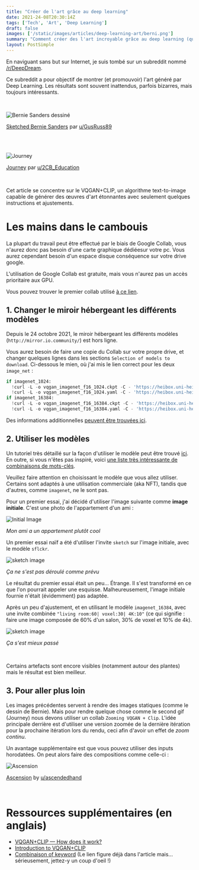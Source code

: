 ```yaml
---
title: "Créer de l'art grâce au deep learning"
date: 2021-24-08T20:30:14Z
tags: ['Tech', 'Art', 'Deep Learning']
draft: false
images: ['/static/images/articles/deep-learning-art/berni.png']
summary: "Comment créer des l'art incroyable grâce au deep learning (que vous pourriez potentiellement vendre sous forme de NFT)"
layout: PostSimple
---
```


En naviguant sans but sur Internet, je suis tombé sur un subreddit nommé [/r/DeepDream](https://www.reddit.com/r/deepdream/).

Ce subreddit a pour objectif de montrer (et promouvoir) l'art généré par Deep Learning. Les résultats sont souvent inattendus, parfois bizarres, mais toujours intéressants.

<br/>
<div style={{textAlign:"center"}}>

![Bernie Sanders dessiné](/static/images/articles/deep-learning-art/berni.png)

[Sketched Bernie Sanders](https://www.reddit.com/r/deepdream/comments/l36mbp/ran_a_bunch_of_bernies_through_different_styles/) par [u/GusRuss89](https://www.reddit.com/user/GusRuss89)

</div>
<br/>

<br />

<div style={{textAlign:"center"}}>

![Journey](/static/images/articles/deep-learning-art/Journey.gif)

[Journey](https://www.reddit.com/r/deepdream/comments/p0pzmh/journey_vqganclip/) par [u/2CB_Education](https://www.reddit.com/user/2CB_Education)

</div>
<br/>

Cet article se concentre sur le VQGAN+CLIP, un algorithme text-to-image capable de générer des œuvres d'art étonnantes avec seulement quelques instructions et ajustements.

# Les mains dans le cambouis

La plupart du travail peut être effectué par le biais de Google Collab, vous n'aurez donc pas besoin d'une carte graphique dédiéesur votre pc. Vous aurez cependant besoin d'un espace disque conséquence sur votre drive google.

L'utilisation de Google Collab est gratuite, mais vous n'aurez pas un accès prioritaire aux GPU.

Vous pouvez trouver le premier collab utilisé [à ce lien](https://colab.research.google.com/drive/1_4Jl0a7WIJeqy5LTjPJfZOwMZopG5C-W?usp=sharing#scrollTo=ZdlpRFL8UAlW).

## 1. Changer le miroir hébergeant les différents modèles

Depuis le 24 octobre 2021, le miroir hébergeant les différents modèles (`http://mirror.io.community/`) est hors ligne.

Vous aurez besoin de faire une copie du Collab sur votre propre drive, et changer quelques lignes dans les sections `Selection of models to download`. Ci-dessous le mien, où j'ai mis le lien correct pour les deux `image_net` :

```python
if imagenet_1024:
  !curl -L -o vqgan_imagenet_f16_1024.ckpt -C - 'https://heibox.uni-heidelberg.de/f/140747ba53464f49b476/?dl=1'
  !curl -L -o vqgan_imagenet_f16_1024.yaml -C - 'https://heibox.uni-heidelberg.de/f/6ecf2af6c658432c8298/?dl=1'
if imagenet_16384:
  !curl -L -o vqgan_imagenet_f16_16384.ckpt -C - 'https://heibox.uni-heidelberg.de/f/867b05fc8c4841768640/?dl=1'
  !curl -L -o vqgan_imagenet_f16_16384.yaml -C - 'https://heibox.uni-heidelberg.de/f/274fb24ed38341bfa753/?dl=1'

```

Des informations additionnelles [peuvent être trouvées ici](https://www.reddit.com/r/bigsleep/comments/p96pnh/a_site_that_hosts_some_vqgan_models_isnt_working/).

## 2. Utiliser les modèles

Un tutoriel très détaillé sur la façon d'utiliser le modèle peut être trouvé [ici](https://tuscriaturas.miraheze.org/wiki/Ayuda:Crear_im%C3%A1genes_con_VQGAN+CLIP). En outre, si vous n'êtes pas inspiré, voici [une liste très intéressante de combinaisons de mots-clés](https://imgur.com/a/SnSIQRu).

Veuillez faire attention en choisissant le modèle que vous allez utiliser. Certains sont adaptés à une utilisation commerciale (aka NFT), tandis que d'autres, comme `imagenet`, ne le sont pas.

Pour un premier essai, j'ai décidé d'utiliser l'image suivante comme **image initiale**. C'est une photo de l'appartement d'un ami :

 <div style={{textAlign:"center"}}>

![Initial Image](/static/images/articles/deep-learning-art/initialImage.png)

_Mon ami a un appartement plutôt cool_

</div>

Un premier essai naïf a été d'utiliser l'invite `sketch` sur l'image initiale, avec le modèle `sflckr`.

 <div style={{textAlign:"center"}}>

![sketch image](/static/images/articles/deep-learning-art/sketch.gif)

_Ça ne s'est pas déroulé comme prévu_

</div>
Le résultat du premier essai était un peu... Étrange.  Il s'est transformé en ce que l'on pourrait appeler une esquisse. Malheureusement, l'image initiale fournie n'était (évidemment) pas adaptée.

Après un peu d'ajustement, et en utilisant le modèle `imagenet_16384`, avec une invite combinée `"living room:60| voxel:30| 4K:10"` (ce qui signifie : faire une image composée de 60% d'un salon, 30% de voxel et 10% de 4k).

 <div style={{textAlign:"center"}}>

![sketch image](/static/images/articles/deep-learning-art/living_room_voxel.gif)

_Ça s'est mieux passé_

</div>
<br/>

Certains artefacts sont encore visibles (notamment autour des plantes) mais le résultat est bien meilleur.

## 3. Pour aller plus loin

Les images précédentes servent à rendre des images statiques (comme le dessin de Bernie). Mais pour rendre quelque chose comme le second gif (Journey) nous devons utiliser un collab `Zooming VQGAN + Clip`. L'idée principale derrière est d'utiliser une version zoomée de la dernière itération pour la prochaine itération lors du rendu, ceci afin d'avoir un effet de _zoom continu_.

Un avantage supplémentaire est que vous pouvez utiliser des inputs horodatées. On peut alors faire des compositions comme celle-ci :

<div style={{textAlign:"center"}}>

![Ascension](/static/images/articles/deep-learning-art/Ascension.gif)

[Ascension](https://www.reddit.com/r/deepdream/comments/p0my2e/ascension_zoom_vqgancliprife/) by [u/ascendedhand](https://www.reddit.com/user/ascendedhand)

</div>
<br/>

# Ressources supplémentaires (en anglais)

- [VQGAN+CLIP — How does it work?](https://alexasteinbruck.medium.com/vqgan-clip-how-does-it-work-210a5dca5e52)
- [Introduction to VQGAN+CLIP](https://sourceful.us/doc/935/introduction-to-vqganclip)
- [Combinaison of keyword](https://imgur.com/a/SnSIQRu) (Le lien figure déjà dans l'article mais... sérieusement, jettez-y un coup d'oeil !)
